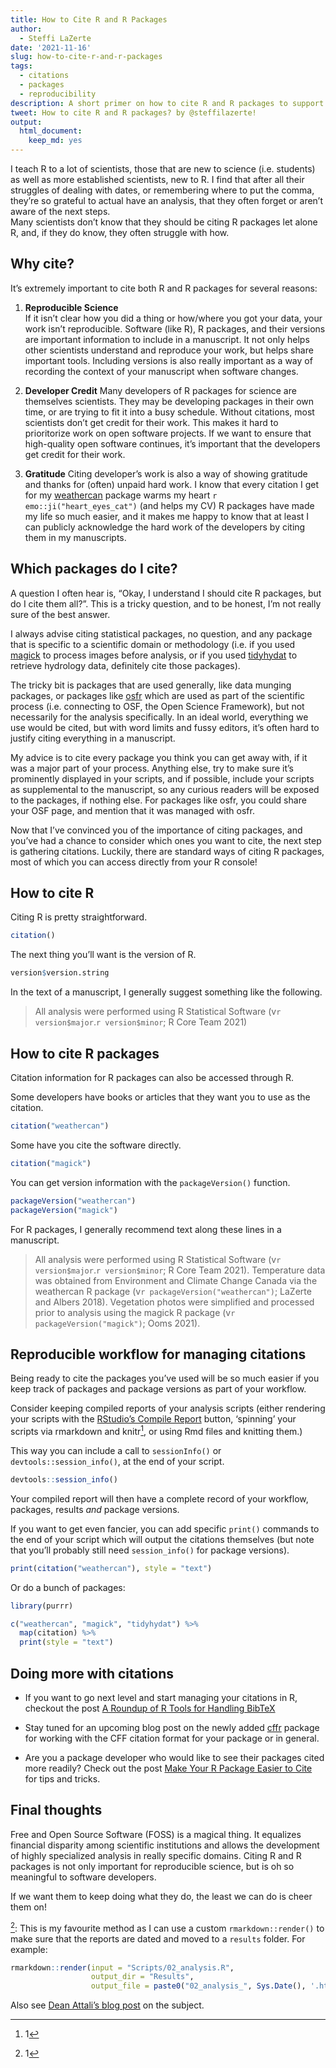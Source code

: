 ```yaml
---
title: How to Cite R and R Packages
author:
  - Steffi LaZerte
date: '2021-11-16'
slug: how-to-cite-r-and-r-packages
tags:
  - citations
  - packages
  - reproducibility
description: A short primer on how to cite R and R packages to support developers and ensure reproducible science!
tweet: How to cite R and R packages? by @steffilazerte!
output:
  html_document:
    keep_md: yes
---
```


I teach R to a lot of scientists, those that are new to science (i.e. students) 
as well as more established scientists, new to R. 
I find that after all their struggles of dealing with dates, 
or remembering where to put the comma, they're so grateful to actual have an analysis, 
that they often forget or aren't aware of the next steps.  
Many scientists don't know that they should be citing R packages let alone R, 
and, if they do know, they often struggle with how.

## Why cite?

It's extremely important to cite both R and R packages for several reasons:

1) **Reproducible Science**  
If it isn't clear how you did a thing or how/where you got your data, your work isn't reproducible. 
Software (like R), R packages, and their versions are important information to include in a manuscript.
It not only helps other scientists understand and reproduce your work, but helps share important tools. 
Including versions is also really important as a way of recording the context of your manuscript 
when software changes.

2) **Developer Credit**
Many developers of R packages for science are themselves scientists.
They may be developing packages in their own time, or are trying to fit it into a busy schedule. 
Without citations, most scientists don't get credit for their work. 
This makes it hard to prioritorize work on open software projects. 
If we want to ensure that high-quality open software continues, 
it's important that the developers get credit for their work.

3) **Gratitude**
Citing developer's work is also a way of showing gratitude and thanks for (often) unpaid hard work. 
I know that every citation I get for my [weathercan](https://docs.ropensci.com/weathercan) package warms my heart `r emo::ji("heart_eyes_cat")` (and helps my CV)
R packages have made my life so much easier, and it makes me happy to know that at least I can publicly acknowledge the hard work of the developers by citing them in my manuscripts. 

## Which packages do I cite?

A question I often hear is, "Okay, I understand I should cite R packages, but do I cite them all?".
This is a tricky question, and to be honest, I'm not really sure of the best answer.

I always advise citing statistical packages, no question, and any package that is specific to a scientific domain or methodology (i.e. if you used [magick](https://docs.ropensci.com/magick) to process images before analysis,
or if you used [tidyhydat](https://docs.ropensci.org/tidyhydat) to retrieve hydrology data, definitely cite those packages). 

The tricky bit is packages that are used generally, like data munging packages, 
or packages like [osfr](https://docs.ropensci.org/osfr) which are used as part of the scientific process 
(i.e. connecting to OSF, the Open Science Framework), 
but not necessarily for the analysis specifically.
In an ideal world, everything we use would be cited, but with word limits and fussy editors, it's often hard to justify citing everything in a manuscript. 

My advice is to cite every package you think you can get away with, if it was a major part of your process.
Anything else, try to make sure it's prominently displayed in your scripts, and if possible, include your scripts as supplemental to the manuscript, so any curious readers will be exposed to the packages, if nothing else. For packages like osfr, you could share your OSF page, and mention that it was managed with osfr.

Now that I've convinced you of the importance of citing packages, and you've had a chance to consider which ones you want to cite,
the next step is gathering citations.
Luckily, there are standard ways of citing R packages, most of which you can access directly from your R console!

## How to cite R

Citing R is pretty straightforward.

```r
citation()
```

The next thing you'll want is the version of R.

```r
version$version.string
```


In the text of a manuscript, I generally suggest something like the following.

> All analysis were performed using R Statistical Software 
> (v`r version$major`.`r version$minor`; R Core Team 2021)


## How to cite R packages

Citation information for R packages can also be accessed through R.

Some developers have books or articles that they want you to use as the citation.

```r
citation("weathercan")
```

Some have you cite the software directly.

```r
citation("magick")
```

You can get version information with the `packageVersion()` function.

```r
packageVersion("weathercan")
packageVersion("magick")
```

For R packages, I generally recommend text along these lines in a manuscript.

> All analysis were performed using R Statistical Software 
> (v`r version$major`.`r version$minor`; R Core Team 2021).
> Temperature data was obtained from Environment and Climate Change Canada
> via the weathercan R package (v`r packageVersion("weathercan")`; LaZerte and Albers 2018).
> Vegetation photos were simplified and processed prior to analysis using the magick R package (v`r packageVersion("magick")`; Ooms 2021).


## Reproducible workflow for managing citations

Being ready to cite the packages you've used will be so much easier if you keep 
track of packages and package versions as part of your workflow.

Consider keeping compiled reports of your analysis scripts 
(either rendering your scripts with the [RStudio's Compile Report](https://rmarkdown.rstudio.com/articles_report_from_r_script.html) button,
'spinning' your scripts via rmarkdown and knitr^[1], 
or using Rmd files and knitting them.)

This way you can include a call to `sessionInfo()` or `devtools::session_info()`,
at the end of your script. 

```r
devtools::session_info()
```


Your compiled report will then have a complete record of your workflow, packages, 
results *and* package versions.

If you want to get even fancier, you can add specific `print()` commands to the
end of your script which will output the citations themselves (but note that you'll 
probably still need `session_info()` for package versions). 

```r
print(citation("weathercan"), style = "text")
```

Or do a bunch of packages:
```r
library(purrr)

c("weathercan", "magick", "tidyhydat") %>%
  map(citation) %>%
  print(style = "text")
```


## Doing more with citations

- If you want to go next level and start managing your citations in R, checkout
the post [A Roundup of R Tools for Handling BibTeX](/blog/2020/05/07/rmd-citations/) 

- Stay tuned for an upcoming blog post on the newly added [cffr](https://docs.ropensci.org/cffr) package for working with the CFF citation format for your package or in general.

- Are you a package developer who would like to see their packages cited more readily?
Check out the post [Make Your R Package Easier to Cite](blog/2021/02/16/package-citation/) 
for tips and tricks.

## Final thoughts

Free and Open Source Software (FOSS) is a magical thing. 
It equalizes financial disparity among scientific institutions and allows the
development of highly specialized analysis in really specific domains. 
Citing R and R packages is not only important for reproducible science, but is
oh so meaningful to software developers. 

If we want them to keep doing what they do, the least we can do is cheer them on!



^[1]: This is my favourite method as I can use a custom `rmarkdown::render()` 
to make sure that the reports are dated and moved to a `results` folder. 
For example: <br>
```r
rmarkdown::render(input = "Scripts/02_analysis.R",
                  output_dir = "Results",
                  output_file = paste0("02_analysis_", Sys.Date(), '.html'))
```
Also see [Dean Attali's blog post](https://deanattali.com/2015/03/24/knitrs-best-hidden-gem-spin/) on the subject.